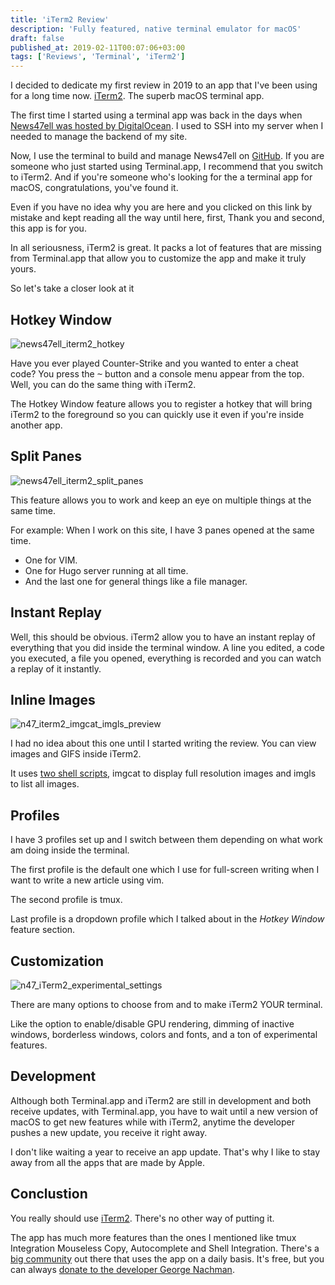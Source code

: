 ```yaml
---
title: 'iTerm2 Review'
description: 'Fully featured, native terminal emulator for macOS'
draft: false
published_at: 2019-02-11T00:07:06+03:00
tags: ['Reviews', 'Terminal', 'iTerm2']
---
```


I decided to dedicate my first review in 2019 to an app that I've been using for a long time now. [iTerm2](https://www.iterm2.com/index.html). The superb macOS terminal app.

The first time I started using a terminal app was back in the days when [News47ell was hosted by DigitalOcean](https://www.news47ell.com/articles/news47ell-3-0-now-hosted-by-digitalocean/). I used to SSH into my server when I needed to manage the backend of my site.

Now, I use the terminal to build and manage News47ell on [GitHub](https://www.news47ell.com/articles/news47ell-now-on-github/).
If you are someone who just started using Terminal.app, I recommend that you switch to iTerm2. And if you're someone who's looking for the a terminal app for macOS, congratulations, you've found it.

Even if you have no idea why you are here and you clicked on this link by mistake and kept reading all the way until here, first, Thank you and second, this app is for you.

In all seriousness, iTerm2 is great. It packs a lot of features that are missing from Terminal.app that allow you to customize the app and make it truly yours.

So let's take a closer look at it

## Hotkey Window

![news47ell_iterm2_hotkey](/images/posts/news47ell_iterm2_hotkey.png)

Have you ever played Counter-Strike and you wanted to enter a cheat code? You press the <kbd>~</kbd> button and a console menu appear from the top. Well, you can do the same thing with iTerm2.

The Hotkey Window feature allows you to register a hotkey that will bring iTerm2 to the foreground so you can quickly use it even if you're inside another app.

## Split Panes

![news47ell_iterm2_split_panes](/images/posts/news47ell_iterm2_split_panes.png)

This feature allows you to work and keep an eye on multiple things at the same time.

For example: When I work on this site, I have 3 panes opened at the same time.

- One for VIM.
- One for Hugo server running at all time.
- And the last one for general things like a file manager.

## Instant Replay

Well, this should be obvious. iTerm2 allow you to have an instant replay of everything that you did inside the terminal window. A line you edited, a code you executed, a file you opened, everything is recorded and you can watch a replay of it instantly.

## Inline Images

![n47_iterm2_imgcat_imgls_preview](/images/posts/n47_iterm2_imgcat_imgls_preview.png)

I had no idea about this one until I started writing the review. You can view images and GIFS inside iTerm2.

It uses [two shell scripts](https://github.com/olivere/iterm2-imagetools), imgcat to display full resolution images and imgls to list all images.

## Profiles

I have 3 profiles set up and I switch between them depending on what work am doing inside the terminal.

The first profile is the default one which I use for full-screen writing when I want to write a new article using vim.

The second profile is tmux.

Last profile is a dropdown profile which I talked about in the _Hotkey Window_ feature section.

## Customization

![n47_iTerm2_experimental_settings](/images/posts/n47_iTerm2_experimental_settings.png)

There are many options to choose from and to make iTerm2 YOUR terminal.

Like the option to enable/disable GPU rendering, dimming of inactive windows, borderless windows, colors and fonts, and a ton of experimental features.

## Development

Although both Terminal.app and iTerm2 are still in development and both receive updates, with Terminal.app, you have to wait until a new version of macOS to get new features while with iTerm2, anytime the developer pushes a new update, you receive it right away.

I don't like waiting a year to receive an app update. That's why I like to stay away from all the apps that are made by Apple.

## Conclustion

You really should use [iTerm2](https://www.iterm2.com/). There's no other way of putting it.

The app has much more features than the ones I mentioned like tmux Integration Mouseless Copy, Autocomplete and Shell Integration. There's a [big community](https://www.reddit.com/r/unixporn/search?q=iTerm2&restrict_sr=1) out there that uses the app on a daily basis. It's free, but you can always [donate to the developer George Nachman](https://www.iterm2.com/donate.html).
